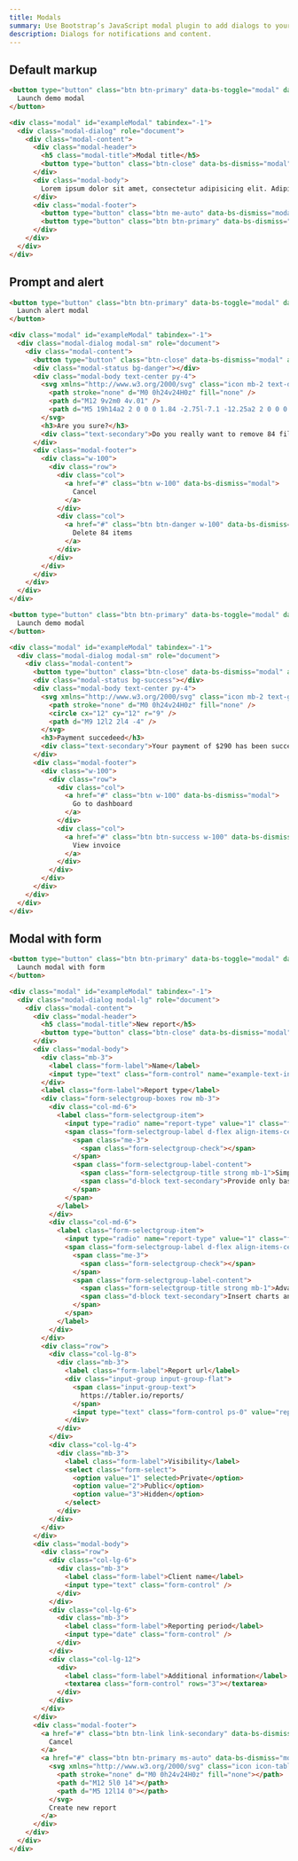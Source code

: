 ```yaml
---
title: Modals
summary: Use Bootstrap’s JavaScript modal plugin to add dialogs to your site for lightboxes, user notifications, or completely custom content.
description: Dialogs for notifications and content.
---
```


## Default markup

```html example centered height="30rem"
<button type="button" class="btn btn-primary" data-bs-toggle="modal" data-bs-target="#exampleModal">
  Launch demo modal
</button>

<div class="modal" id="exampleModal" tabindex="-1">
  <div class="modal-dialog" role="document">
    <div class="modal-content">
      <div class="modal-header">
        <h5 class="modal-title">Modal title</h5>
        <button type="button" class="btn-close" data-bs-dismiss="modal" aria-label="Close"></button>
      </div>
      <div class="modal-body">
        Lorem ipsum dolor sit amet, consectetur adipisicing elit. Adipisci animi beatae delectus deleniti dolorem eveniet facere fuga iste nemo nesciunt nihil odio perspiciatis, quia quis reprehenderit sit tempora totam unde.
      </div>
      <div class="modal-footer">
        <button type="button" class="btn me-auto" data-bs-dismiss="modal">Close</button>
        <button type="button" class="btn btn-primary" data-bs-dismiss="modal">Save changes</button>
      </div>
    </div>
  </div>
</div>
```

## Prompt and alert

```html example centered height="30rem"
<button type="button" class="btn btn-primary" data-bs-toggle="modal" data-bs-target="#exampleModal">
  Launch alert modal
</button>

<div class="modal" id="exampleModal" tabindex="-1">
  <div class="modal-dialog modal-sm" role="document">
    <div class="modal-content">
      <button type="button" class="btn-close" data-bs-dismiss="modal" aria-label="Close"></button>
      <div class="modal-status bg-danger"></div>
      <div class="modal-body text-center py-4">
        <svg xmlns="http://www.w3.org/2000/svg" class="icon mb-2 text-danger icon-lg" width="24" height="24" viewBox="0 0 24 24" stroke-width="2" stroke="currentColor" fill="none" stroke-linecap="round" stroke-linejoin="round">
          <path stroke="none" d="M0 0h24v24H0z" fill="none" />
          <path d="M12 9v2m0 4v.01" />
          <path d="M5 19h14a2 2 0 0 0 1.84 -2.75l-7.1 -12.25a2 2 0 0 0 -3.5 0l-7.1 12.25a2 2 0 0 0 1.75 2.75" />
        </svg>
        <h3>Are you sure?</h3>
        <div class="text-secondary">Do you really want to remove 84 files? What you've done cannot be undone.</div>
      </div>
      <div class="modal-footer">
        <div class="w-100">
          <div class="row">
            <div class="col">
              <a href="#" class="btn w-100" data-bs-dismiss="modal">
                Cancel
              </a>
            </div>
            <div class="col">
              <a href="#" class="btn btn-danger w-100" data-bs-dismiss="modal">
                Delete 84 items
              </a>
            </div>
          </div>
        </div>
      </div>
    </div>
  </div>
</div>
```

```html example centered height="30rem"
<button type="button" class="btn btn-primary" data-bs-toggle="modal" data-bs-target="#exampleModal">
  Launch demo modal
</button>

<div class="modal" id="exampleModal" tabindex="-1">
  <div class="modal-dialog modal-sm" role="document">
    <div class="modal-content">
      <button type="button" class="btn-close" data-bs-dismiss="modal" aria-label="Close"></button>
      <div class="modal-status bg-success"></div>
      <div class="modal-body text-center py-4">
        <svg xmlns="http://www.w3.org/2000/svg" class="icon mb-2 text-green icon-lg" width="24" height="24" viewBox="0 0 24 24" stroke-width="2" stroke="currentColor" fill="none" stroke-linecap="round" stroke-linejoin="round">
          <path stroke="none" d="M0 0h24v24H0z" fill="none" />
          <circle cx="12" cy="12" r="9" />
          <path d="M9 12l2 2l4 -4" />
        </svg>
        <h3>Payment succedeed</h3>
        <div class="text-secondary">Your payment of $290 has been successfully submitted. Your invoice has been sent to support@tabler.io.</div>
      </div>
      <div class="modal-footer">
        <div class="w-100">
          <div class="row">
            <div class="col">
              <a href="#" class="btn w-100" data-bs-dismiss="modal">
                Go to dashboard
              </a>
            </div>
            <div class="col">
              <a href="#" class="btn btn-success w-100" data-bs-dismiss="modal">
                View invoice
              </a>
            </div>
          </div>
        </div>
      </div>
    </div>
  </div>
</div>
```

## Modal with form

```html example centered height="30rem"
<button type="button" class="btn btn-primary" data-bs-toggle="modal" data-bs-target="#exampleModal">
  Launch modal with form
</button>

<div class="modal" id="exampleModal" tabindex="-1">
  <div class="modal-dialog modal-lg" role="document">
    <div class="modal-content">
      <div class="modal-header">
        <h5 class="modal-title">New report</h5>
        <button type="button" class="btn-close" data-bs-dismiss="modal" aria-label="Close"></button>
      </div>
      <div class="modal-body">
        <div class="mb-3">
          <label class="form-label">Name</label>
          <input type="text" class="form-control" name="example-text-input" placeholder="Your report name" />
        </div>
        <label class="form-label">Report type</label>
        <div class="form-selectgroup-boxes row mb-3">
          <div class="col-md-6">
            <label class="form-selectgroup-item">
              <input type="radio" name="report-type" value="1" class="form-selectgroup-input" checked />
              <span class="form-selectgroup-label d-flex align-items-center p-3">
                <span class="me-3">
                  <span class="form-selectgroup-check"></span>
                </span>
                <span class="form-selectgroup-label-content">
                  <span class="form-selectgroup-title strong mb-1">Simple</span>
                  <span class="d-block text-secondary">Provide only basic data needed for the report</span>
                </span>
              </span>
            </label>
          </div>
          <div class="col-md-6">
            <label class="form-selectgroup-item">
              <input type="radio" name="report-type" value="1" class="form-selectgroup-input" />
              <span class="form-selectgroup-label d-flex align-items-center p-3">
                <span class="me-3">
                  <span class="form-selectgroup-check"></span>
                </span>
                <span class="form-selectgroup-label-content">
                  <span class="form-selectgroup-title strong mb-1">Advanced</span>
                  <span class="d-block text-secondary">Insert charts and additional advanced analyses to be inserted in the report</span>
                </span>
              </span>
            </label>
          </div>
        </div>
        <div class="row">
          <div class="col-lg-8">
            <div class="mb-3">
              <label class="form-label">Report url</label>
              <div class="input-group input-group-flat">
                <span class="input-group-text">
                  https://tabler.io/reports/
                </span>
                <input type="text" class="form-control ps-0" value="report-01" autocomplete="off" />
              </div>
            </div>
          </div>
          <div class="col-lg-4">
            <div class="mb-3">
              <label class="form-label">Visibility</label>
              <select class="form-select">
                <option value="1" selected>Private</option>
                <option value="2">Public</option>
                <option value="3">Hidden</option>
              </select>
            </div>
          </div>
        </div>
      </div>
      <div class="modal-body">
        <div class="row">
          <div class="col-lg-6">
            <div class="mb-3">
              <label class="form-label">Client name</label>
              <input type="text" class="form-control" />
            </div>
          </div>
          <div class="col-lg-6">
            <div class="mb-3">
              <label class="form-label">Reporting period</label>
              <input type="date" class="form-control" />
            </div>
          </div>
          <div class="col-lg-12">
            <div>
              <label class="form-label">Additional information</label>
              <textarea class="form-control" rows="3"></textarea>
            </div>
          </div>
        </div>
      </div>
      <div class="modal-footer">
        <a href="#" class="btn btn-link link-secondary" data-bs-dismiss="modal">
          Cancel
        </a>
        <a href="#" class="btn btn-primary ms-auto" data-bs-dismiss="modal">
          <svg xmlns="http://www.w3.org/2000/svg" class="icon icon-tabler icon-tabler-plus" width="24" height="24" viewBox="0 0 24 24" stroke-width="2" stroke="currentColor" fill="none" stroke-linecap="round" stroke-linejoin="round">
            <path stroke="none" d="M0 0h24v24H0z" fill="none"></path>
            <path d="M12 5l0 14"></path>
            <path d="M5 12l14 0"></path>
          </svg>
          Create new report
        </a>
      </div>
    </div>
  </div>
</div>
```
